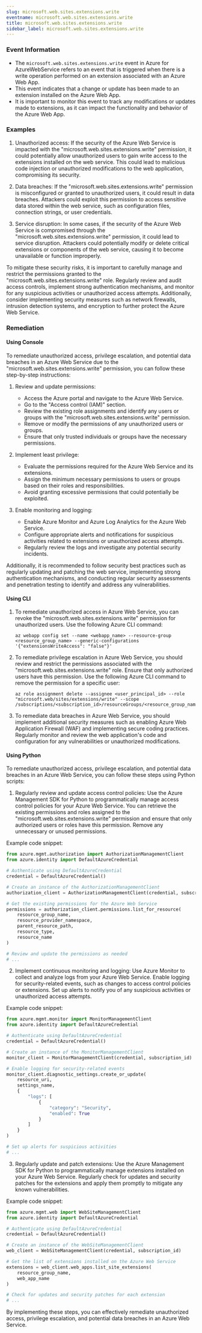 ```yaml
--- 
slug: microsoft.web.sites.extensions.write
eventname: microsoft.web.sites.extensions.write
title: microsoft.web.sites.extensions.write
sidebar_label: microsoft.web.sites.extensions.write
---
```

                       
### Event Information

- The `microsoft.web.sites.extensions.write` event in Azure for AzureWebService refers to an event that is triggered when there is a write operation performed on an extension associated with an Azure Web App.
- This event indicates that a change or update has been made to an extension installed on the Azure Web App.
- It is important to monitor this event to track any modifications or updates made to extensions, as it can impact the functionality and behavior of the Azure Web App.


### Examples

1. Unauthorized access: If the security of the Azure Web Service is impacted with the "microsoft.web.sites.extensions.write" permission, it could potentially allow unauthorized users to gain write access to the extensions installed on the web service. This could lead to malicious code injection or unauthorized modifications to the web application, compromising its security.

2. Data breaches: If the "microsoft.web.sites.extensions.write" permission is misconfigured or granted to unauthorized users, it could result in data breaches. Attackers could exploit this permission to access sensitive data stored within the web service, such as configuration files, connection strings, or user credentials.

3. Service disruption: In some cases, if the security of the Azure Web Service is compromised through the "microsoft.web.sites.extensions.write" permission, it could lead to service disruption. Attackers could potentially modify or delete critical extensions or components of the web service, causing it to become unavailable or function improperly.

To mitigate these security risks, it is important to carefully manage and restrict the permissions granted to the "microsoft.web.sites.extensions.write" role. Regularly review and audit access controls, implement strong authentication mechanisms, and monitor for any suspicious activities or unauthorized access attempts. Additionally, consider implementing security measures such as network firewalls, intrusion detection systems, and encryption to further protect the Azure Web Service.

### Remediation

#### Using Console

To remediate unauthorized access, privilege escalation, and potential data breaches in an Azure Web Service due to the "microsoft.web.sites.extensions.write" permission, you can follow these step-by-step instructions:

1. Review and update permissions:
   - Access the Azure portal and navigate to the Azure Web Service.
   - Go to the "Access control (IAM)" section.
   - Review the existing role assignments and identify any users or groups with the "microsoft.web.sites.extensions.write" permission.
   - Remove or modify the permissions of any unauthorized users or groups.
   - Ensure that only trusted individuals or groups have the necessary permissions.

2. Implement least privilege:
   - Evaluate the permissions required for the Azure Web Service and its extensions.
   - Assign the minimum necessary permissions to users or groups based on their roles and responsibilities.
   - Avoid granting excessive permissions that could potentially be exploited.

3. Enable monitoring and logging:
   - Enable Azure Monitor and Azure Log Analytics for the Azure Web Service.
   - Configure appropriate alerts and notifications for suspicious activities related to extensions or unauthorized access attempts.
   - Regularly review the logs and investigate any potential security incidents.

Additionally, it is recommended to follow security best practices such as regularly updating and patching the web service, implementing strong authentication mechanisms, and conducting regular security assessments and penetration testing to identify and address any vulnerabilities.

#### Using CLI

1. To remediate unauthorized access in Azure Web Service, you can revoke the "microsoft.web.sites.extensions.write" permission for unauthorized users. Use the following Azure CLI command:

   ```
   az webapp config set --name <webapp_name> --resource-group <resource_group_name> --generic-configurations '{"extensionsWriteAccess": "false"}'
   ```

2. To remediate privilege escalation in Azure Web Service, you should review and restrict the permissions associated with the "microsoft.web.sites.extensions.write" role. Ensure that only authorized users have this permission. Use the following Azure CLI command to remove the permission for a specific user:

   ```
   az role assignment delete --assignee <user_principal_id> --role "microsoft.web/sites/extensions/write" --scope /subscriptions/<subscription_id>/resourceGroups/<resource_group_name>/providers/Microsoft.Web/sites/<webapp_name>
   ```

3. To remediate data breaches in Azure Web Service, you should implement additional security measures such as enabling Azure Web Application Firewall (WAF) and implementing secure coding practices. Regularly monitor and review the web application's code and configuration for any vulnerabilities or unauthorized modifications.

#### Using Python

To remediate unauthorized access, privilege escalation, and potential data breaches in an Azure Web Service, you can follow these steps using Python scripts:

1. Regularly review and update access control policies: Use the Azure Management SDK for Python to programmatically manage access control policies for your Azure Web Service. You can retrieve the existing permissions and roles assigned to the "microsoft.web.sites.extensions.write" permission and ensure that only authorized users or roles have this permission. Remove any unnecessary or unused permissions.

Example code snippet:
```python
from azure.mgmt.authorization import AuthorizationManagementClient
from azure.identity import DefaultAzureCredential

# Authenticate using DefaultAzureCredential
credential = DefaultAzureCredential()

# Create an instance of the AuthorizationManagementClient
authorization_client = AuthorizationManagementClient(credential, subscription_id)

# Get the existing permissions for the Azure Web Service
permissions = authorization_client.permissions.list_for_resource(
    resource_group_name,
    resource_provider_namespace,
    parent_resource_path,
    resource_type,
    resource_name
)

# Review and update the permissions as needed
# ...

```

2. Implement continuous monitoring and logging: Use Azure Monitor to collect and analyze logs from your Azure Web Service. Enable logging for security-related events, such as changes to access control policies or extensions. Set up alerts to notify you of any suspicious activities or unauthorized access attempts.

Example code snippet:
```python
from azure.mgmt.monitor import MonitorManagementClient
from azure.identity import DefaultAzureCredential

# Authenticate using DefaultAzureCredential
credential = DefaultAzureCredential()

# Create an instance of the MonitorManagementClient
monitor_client = MonitorManagementClient(credential, subscription_id)

# Enable logging for security-related events
monitor_client.diagnostic_settings.create_or_update(
    resource_uri,
    settings_name,
    {
        "logs": [
            {
                "category": "Security",
                "enabled": True
            }
        ]
    }
)

# Set up alerts for suspicious activities
# ...

```

3. Regularly update and patch extensions: Use the Azure Management SDK for Python to programmatically manage extensions installed on your Azure Web Service. Regularly check for updates and security patches for the extensions and apply them promptly to mitigate any known vulnerabilities.

Example code snippet:
```python
from azure.mgmt.web import WebSiteManagementClient
from azure.identity import DefaultAzureCredential

# Authenticate using DefaultAzureCredential
credential = DefaultAzureCredential()

# Create an instance of the WebSiteManagementClient
web_client = WebSiteManagementClient(credential, subscription_id)

# Get the list of extensions installed on the Azure Web Service
extensions = web_client.web_apps.list_site_extensions(
    resource_group_name,
    web_app_name
)

# Check for updates and security patches for each extension
# ...

```

By implementing these steps, you can effectively remediate unauthorized access, privilege escalation, and potential data breaches in an Azure Web Service.


 